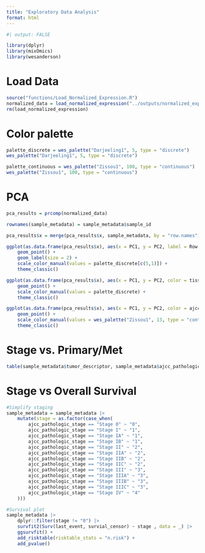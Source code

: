 ```yaml
---
title: "Exploratory Data Analysis"
format: html
---
```


```r

#| output: FALSE

library(dplyr)
library(mixOmics)
library(wesanderson)

```

# Load Data
```r

source("functions/Load_Normalized_Expression.R")
normalized_data = load_normalized_expression("../outputs/normalized_expression.csv")
rm(load_normalized_expression)

```


# Color palette
```r

palette_discrete = wes_palette("Darjeeling1", 5, type = "discrete")
wes_palette("Darjeeling1", 5, type = "discrete")

palette_continuous = wes_palette("Zissou1", 100, type = "continuous")
wes_palette("Zissou1", 100, type = "continuous")

```


# PCA
```r

pca_results = prcomp(normalized_data)

rownames(sample_metadata) = sample_metadata$sample_id

pca_results$x = merge(pca_results$x, sample_metadata, by = "row.names")

ggplot(as.data.frame(pca_results$x), aes(x = PC1, y = PC2, label = Row.names, color = tumor_descriptor)) +
    geom_point() +
    geom_label(size = 2) +
    scale_color_manual(values = palette_discrete[c(5,1)]) +
    theme_classic()

ggplot(as.data.frame(pca_results$x), aes(x = PC1, y = PC2, color = tissue_rollup)) +
    geom_point() +
    scale_color_manual(values = palette_discrete) +
    theme_classic()

ggplot(as.data.frame(pca_results$x), aes(x = PC1, y = PC2, color = ajcc_pathologic_stage)) +
    geom_point() +
    scale_color_manual(values = wes_palette("Zissou1", 13, type = "continuous")) +
    theme_classic()

```

# Stage vs. Primary/Met
```r

table(sample_metadata$tumor_descriptor, sample_metadata$ajcc_pathologic_stage)

```

# Stage vs Overall Survival
```r

#Simplify staging
sample_metadata = sample_metadata |> 
    mutate(stage = as.factor(case_when(
        ajcc_pathologic_stage == "Stage 0" ~ "0",
        ajcc_pathologic_stage == "Stage I" ~ "1",
        ajcc_pathologic_stage == "Stage IA" ~ "1",
        ajcc_pathologic_stage == "Stage IB" ~ "1",
        ajcc_pathologic_stage == "Stage II" ~ "2",
        ajcc_pathologic_stage == "Stage IIA" ~ "2",
        ajcc_pathologic_stage == "Stage IIB" ~ "2",
        ajcc_pathologic_stage == "Stage IIC" ~ "2",
        ajcc_pathologic_stage == "Stage III" ~ "3",
        ajcc_pathologic_stage == "Stage IIIA" ~ "3",
        ajcc_pathologic_stage == "Stage IIIB" ~ "3",
        ajcc_pathologic_stage == "Stage IIIC" ~ "3",
        ajcc_pathologic_stage == "Stage IV" ~ "4"
    )))

#Survival plot
sample_metadata |> 
    dplyr::filter(stage != "0") |> 
    survfit2(Surv(last_event, survial_censor) ~ stage , data = _) |>
    ggsurvfit() +
    add_risktable(risktable_stats = "n.risk") +
    add_pvalue()

```

